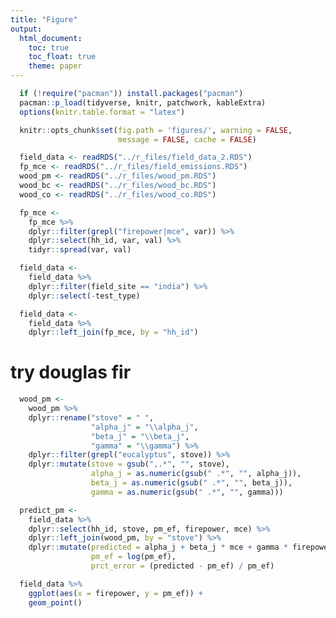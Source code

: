 ```yaml
---
title: "Figure"
output:
  html_document:
    toc: true
    toc_float: true
    theme: paper
---
```


```r
  if (!require("pacman")) install.packages("pacman")
  pacman::p_load(tidyverse, knitr, patchwork, kableExtra)
  options(knitr.table.format = "latex")
```

```r
  knitr::opts_chunk$set(fig.path = 'figures/', warning = FALSE,
                        message = FALSE, cache = FALSE)
```

```r
  field_data <- readRDS("../r_files/field_data_2.RDS")
  fp_mce <- readRDS("../r_files/field_emissions.RDS")
  wood_pm <- readRDS("../r_files/wood_pm.RDS")
  wood_bc <- readRDS("../r_files/wood_bc.RDS")
  wood_co <- readRDS("../r_files/wood_co.RDS")
```

```r
  fp_mce <- 
    fp_mce %>%
    dplyr::filter(grepl("firepower|mce", var)) %>%
    dplyr::select(hh_id, var, val) %>%
    tidyr::spread(var, val)
```

```r
  field_data <-
    field_data %>%
    dplyr::filter(field_site == "india") %>%
    dplyr::select(-test_type)
```

```r
  field_data <-
    field_data %>%
    dplyr::left_join(fp_mce, by = "hh_id")
```

# try douglas fir

```r
  wood_pm <-
    wood_pm %>%
    dplyr::rename("stove" = " ",
                  "alpha_j" = "\\alpha_j",
                  "beta_j" = "\\beta_j",
                  "gamma" = "\\gamma") %>%
    dplyr::filter(grepl("eucalyptus", stove)) %>%
    dplyr::mutate(stove = gsub(",.*", "", stove),
                  alpha_j = as.numeric(gsub(" .*", "", alpha_j)),
                  beta_j = as.numeric(gsub(" .*", "", beta_j)),
                  gamma = as.numeric(gsub(" .*", "", gamma)))
```

```r
  predict_pm <-
    field_data %>%
    dplyr::select(hh_id, stove, pm_ef, firepower, mce) %>%
    dplyr::left_join(wood_pm, by = "stove") %>%
    dplyr::mutate(predicted = alpha_j + beta_j * mce + gamma * firepower,
                  pm_ef = log(pm_ef),
                  prct_error = (predicted - pm_ef) / pm_ef)
```

```r
  field_data %>%
    ggplot(aes(x = firepower, y = pm_ef)) +
    geom_point()
```
